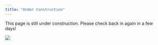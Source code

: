 ```yaml
---
title: "Under Construction"
---
```


This page is still under construction. Please check back in again in a few days!

![](./img/construction_2780E3.svg){.hero}
